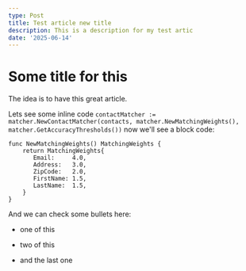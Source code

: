 ```yaml
---
type: Post
title: Test article new title
description: This is a description for my test artic
date: '2025-06-14'
---
```

# Some title for this

The idea is to have this great article.

Lets see some inline code `contactMatcher := matcher.NewContactMatcher(contacts, matcher.NewMatchingWeights(), matcher.GetAccuracyThresholds())` now we'll see a block code:

```
func NewMatchingWeights() MatchingWeights {
    return MatchingWeights{
       Email:     4.0,
       Address:   3.0,
       ZipCode:   2.0,
       FirstName: 1.5,
       LastName:  1.5,
    }
}
```

And we can check some bullets here:

*   one of this

*   two of this

*   and the last one
